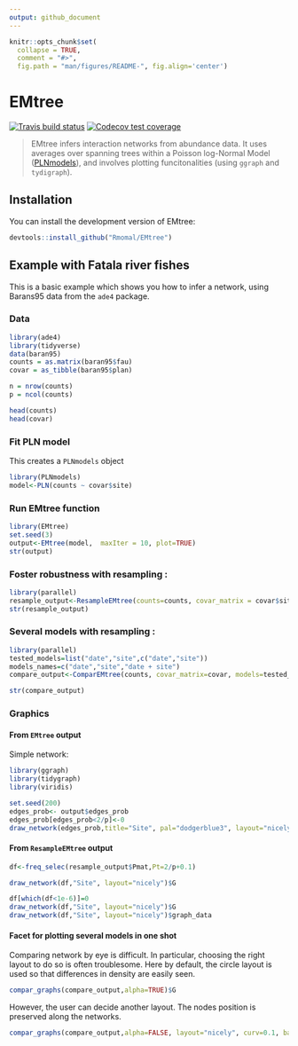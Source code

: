 ```yaml
---
output: github_document
---
```


<!-- README.md is generated from README.Rmd. Please edit that file -->

```r
knitr::opts_chunk$set(
  collapse = TRUE,
  comment = "#>",
  fig.path = "man/figures/README-", fig.align='center')

```
# EMtree

[![Travis build status](https://travis-ci.org/Rmomal/EMtree.svg?branch=master)](https://travis-ci.org/Rmomal/EMtree)
[![Codecov test coverage](https://codecov.io/gh/Rmomal/EMtree/branch/master/graph/badge.svg)](https://codecov.io/gh/Rmomal/EMtree?branch=master)

> EMtree infers interaction networks from abundance data. It uses averages over spanning trees within a Poisson log-Normal Model ([PLNmodels](https://github.com/jchiquet/PLNmodels>)), and involves plotting funcitonalities (using `ggraph` and `tydigraph`).

## Installation

You can install the development version of EMtree:

``` r
devtools::install_github("Rmomal/EMtree")
```

## Example with Fatala river fishes

This is a basic example which shows you how to infer a network, using Barans95 data from the `ade4` package.

### Data


```r
library(ade4)
library(tidyverse)
data(baran95)
counts = as.matrix(baran95$fau)
covar = as_tibble(baran95$plan)

n = nrow(counts)
p = ncol(counts)
```
```r
head(counts)
head(covar)
```

### Fit PLN model
This creates a `PLNmodels` object
```r
library(PLNmodels)
model<-PLN(counts ~ covar$site)
```

### Run EMtree function

```r
library(EMtree)
set.seed(3)
output<-EMtree(model,  maxIter = 10, plot=TRUE)
str(output)
```
### Foster robustness with resampling :


```r
library(parallel)
resample_output<-ResampleEMtree(counts=counts, covar_matrix = covar$site , S=5, maxIter=10,cond.tol=1e-8, cores=1)
str(resample_output)
```

### Several models with resampling :


```r
library(parallel)
tested_models=list("date","site",c("date","site"))
models_names=c("date","site","date + site")
compare_output<-ComparEMtree(counts, covar_matrix=covar, models=tested_models, m_names=models_names, Pt=0.15,  S=3, maxIter=5,cond.tol=1e-8,cores=1)

str(compare_output)
```
### Graphics
#### From `EMtree` output

Simple network:

```r
library(ggraph)
library(tidygraph)
library(viridis)

set.seed(200)
edges_prob<- output$edges_prob
edges_prob[edges_prob<2/p]<-0
draw_network(edges_prob,title="Site", pal="dodgerblue3", layout="nicely",curv=0.1)$G

```

#### From `ResampleEMtree` output

```r

df<-freq_selec(resample_output$Pmat,Pt=2/p+0.1)

draw_network(df,"Site", layout="nicely")$G

df[which(df<1e-6)]=0
draw_network(df,"Site", layout="nicely")$G
draw_network(df,"Site", layout="nicely")$graph_data

```

#### Facet for plotting several models in one shot

Comparing network by eye is difficult. In particular, choosing the right layout to do so is often troublesome. Here by default, the circle layout is used so that differences in density are easily seen.

```r
compar_graphs(compare_output,alpha=TRUE)$G
```

However, the user can decide another layout. The nodes position is preserved along the networks.

```r
compar_graphs(compare_output,alpha=FALSE, layout="nicely", curv=0.1, base_model="site")$G
```



